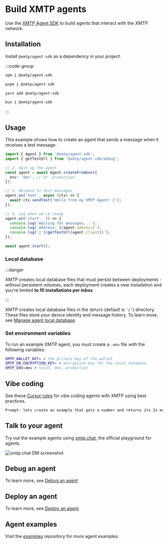 # Build XMTP agents

Use the [XMTP Agent SDK](https://github.com/xmtp/xmtp-js/tree/main/sdks/agent-sdk) to build agents that interact with the XMTP network.

## Installation

Install `@xmtp/agent-sdk` as a dependency in your project.

:::code-group

```bash [npm]
npm i @xmtp/agent-sdk
```

```bash [pnpm]
pnpm i @xmtp/agent-sdk
```

```bash [yarn]
yarn add @xmtp/agent-sdk
```

```bash [bun]
bun i @xmtp/agent-sdk
```

:::

## Usage

This example shows how to create an agent that sends a message when it receives a text message.

```ts [Node]
import { Agent } from '@xmtp/agent-sdk';
import { getTestUrl } from '@xmtp/agent-sdk/debug';

// 2. Spin up the agent
const agent = await Agent.createFromEnv({
  env: 'dev', // or 'production'
});

// 3. Respond to text messages
agent.on('text', async (ctx) => {
  await ctx.sendText('Hello from my XMTP Agent! 👋');
});

// 4. Log when we're ready
agent.on('start', () => {
  console.log(`Waiting for messages...`);
  console.log(`Address: ${agent.address}`);
  console.log(`🔗 ${getTestUrl(agent.client)}`);
});

await agent.start();
```

### Local database

:::danger

XMTP creates local database files that must persist between deployments - without persistent volumes, each deployment creates a new installation and you're limited **to 10 installations per inbox**.

:::

XMTP creates local database files in the `dbPath` (default is `'/'`) directory. These files store your device identity and message history. To learn more, see [Manage agent local database](/agents/build-agents/local-database).

### Set environment variables

To run an example XMTP agent, you must create a `.env` file with the following variables:

```bash
XMTP_WALLET_KEY= # the private key of the wallet
XMTP_DB_ENCRYPTION_KEY= # encryption key for the local database
XMTP_ENV=dev # local, dev, production
```

## Vibe coding

See these [Cursor rules](https://github.com/ephemeraHQ/xmtp-agent-examples/blob/main/.cursor/rules/xmtp.mdc) for vibe coding agents with XMTP using best practices.

```bash
Prompt: lets create an example that gets a number and returns its 2x multiple (use claude max)
```

## Talk to your agent

Try out the example agents using [xmtp.chat](https://xmtp.chat), the official playground for agents.

![xmtp.chat DM screenshot](https://github.com/ephemeraHQ/xmtp-agent-examples/raw/main/examples/xmtp-gm/screenshot.png)

## Debug an agent

To learn more, see [Debug an agent](/agents/deploy/debug-agents)

## Deploy an agent

To learn more, see [Deploy an agent](/agents/deploy/deploy-agent).

## Agent examples

Visit the [examples](https://github.com/ephemeraHQ/xmtp-agent-examples) repository for more agent examples.
